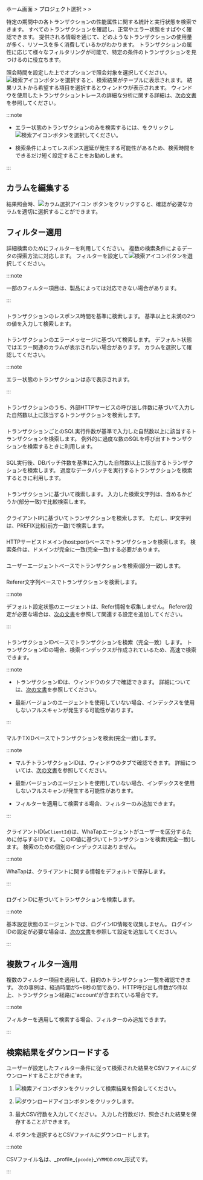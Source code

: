 ホーム画面 > プロジェクト選択 > <Cmdname sid="analysis" className="uitext" /> > <Cmdname sid="tx_search" className="uitext" />

特定の期間中の各トランザクションの性能属性に関する統計と実行状態を検索できます。 すべてのトランザクションを確認し、正常やエラー状態をすばやく確認できます。 提供される情報を通じて、どのようなトランザクションの使用量が多く、リソースを多く消費しているかがわかります。 トランザクションの属性に応じて様々なフィルタリングが可能で、特定の条件のトランザクションを見つけるのに役立ちます。

<ImgLang img='apm-tx-search.png' desc='TX検索' />

照会時間を設定した上で<Cmdname sid="application" className="uitext" />オプションで照会対象を選択してください。 ![検索アイコン](/img/ico-btn-search.png)ボタンを選択すると、検索結果がテーブルに表示されます。 結果リストから希望する項目を選択すると<Cmdname sid="TTL06527" className="uitext" />ウィンドウが表示されます。 <Cmdname sid="TTL06527" className="uitext" />ウィンドウを使用したトランザクショントレースの詳細な分析に関する詳細は、[次の文書](trs-profile#details)を参照してください。

:::note

- エラー状態のトランザクションのみを検索するには、<Cmdname sid="show_only_error" className="uitext" />をクリックし![検索アイコン](/img/ico-btn-search.png)ボタンを選択してください。

- 検索条件によってレスポンス遅延が発生する可能性があるため、検索時間をできるだけ短く設定することをお勧めします。

:::

## カラムを編集する

<ImgLang img='whatap_application_analysis_tx_profile_column.png' desc='カラム選択' />

結果照会時、![カラム選択アイコン](/img/ico-column-set.svg) <Cmdname sid="column_select" className="uitext" />ボタンをクリックすると、確認が必要なカラムを適切に選択することができます。

## フィルター適用

詳細検索のためにフィルターを利用してください。 複数の検索条件によるデータの探索方法に対応します。 フィルターを設定して![検索アイコン](/img/ico-btn-search.png)ボタンを選択してください。

:::note

一部のフィルター項目は、製品によっては対応できない場合があります。

:::

### <Cmdname sid="TTL06361" />

<ImgLang img='apm-tx-search-elapsed-time.png' desc='経過時間' />

トランザクションのレスポンス時間を基準に検索します。 基準以上と未満の2つの値を入力して検索します。

### <Cmdname sid="TTL06088" />

<ImgLang img='apm-tx-search-error-message.png' desc='エラーメッセージ' />

トランザクションのエラーメッセージに基づいて検索します。 デフォルト状態ではエラー関連のカラムが表示されない場合があります。 カラムを選択して確認してください。

:::note

エラー状態のトランザクションは赤で表示されます。

:::

### <Cmdname sid="TTL06089" />

<ImgLang img='apm-tx-search-http-call.png' desc='HTTPコール件数' />

トランザクションのうち、外部HTTPサービスの呼び出し件数に基づいて入力した自然数以上に該当するトランザクションを検索します。

### <Cmdname sid="TTL06097" />

<ImgLang img='apm-tx-search-sql-count.png' desc='SQL件数' />

トランザクションごとのSQL実行件数が基準で入力した自然数以上に該当するトランザクションを検索します。 例外的に過度な数のSQLを呼び出すトランザクションを検索するときに利用します。

### <Cmdname sid="TTL06094" />

<ImgLang img='apm-tx-search-sql-fetch-count.png' desc='SQLフェッチ数' />

SQL実行後、DBパッチ件数を基準に入力した自然数以上に該当するトランザクションを検索します。 過度なデータパッチを実行するトランザクションを検索するときに利用します。

### <Cmdname sid="TTL06918" />

<ImgLang img='apm-tx-search-transaction.png' desc='トランザクション' />

トランザクションに基づいて検索します。 入力した検索文字列は、含めるかどうか(部分一致)で比較検索します。

### <Cmdname sid="TTL06081" />

<ImgLang img='apm-tx-search-client-ip.png' desc='IP' />

クライアントIPに基づいてトランザクションを検索します。 ただし、IP文字列は、PREFIX比較(前方一致)で検索します。

### <Cmdname sid="TTL06101" />

<ImgLang img='apm-tx-search-domain.png' desc='ドメイン' />

HTTPサービスドメイン(host:port)ベースでトランザクションを検索します。 検索条件は、ドメインが完全に一致(完全一致)する必要があります。

### <Cmdname sid="TTL06359" />

<ImgLang img='apm-tx-search-user-agent.png' desc='ユーザーエージェント' />

ユーザーエージェントベースでトランザクションを検索(部分一致)します。

<InDoc product="java,python,nodejs">

### <Cmdname sid="TTL06108" />

Referer文字列ベースでトランザクションを検索します。

:::note

デフォルト設定状態のエージェントは、Refer情報を収集しません。 Referer設定が必要な場合は、[次の文書](analysis-apm-trs#stat-referer)を参照して関連する設定を追加してください。

:::

</InDoc>

### <Cmdname sid="TTL06111" />

<ImgLang img='apm-tx-search-tx-id.png' desc='TXID' />

トランザクションIDベースでトランザクションを検索（完全一致）します。 トランザクションIDの場合、検索インデックスが作成されているため、高速で検索できます。

:::note

- トランザクションIDは、<Cmdname sid="TTL06527" className="uitext" />ウィンドウの<Cmdname sid="TTL06125" className="uitext" />タブで確認できます。 詳細については、[次の文書](trs-profile#anlaysis-trace-record-summary)を参照してください。

- 最新バージョンのエージェントを使用していない場合、インデックスを使用しないフルスキャンが発生する可能性があります。

:::

### <Cmdname sid="TTL06107" />

<ImgLang img='apm-tx-search-mtx-id.png' desc='マルチTX ID' />

マルチTXIDベースでトランザクションを検索(完全一致)します。

:::note

<Xclude product="dotnet">

- マルチトランザクションIDは、<Cmdname sid="TTL06527" className="uitext" />ウィンドウの<Cmdname sid="TTL06125" className="uitext" />タブで確認できます。 詳細については、[次の文書](trs-multi-trace#trace-multi-tx)を参照してください。

</Xclude>

- 最新バージョンのエージェントを使用していない場合、インデックスを使用しないフルスキャンが発生する可能性があります。

- <Cmdname sid="TTL06107" className="uitext" />フィルターを適用して検索する場合、<Cmdname sid="TTL06111" className="uitext" />フィルターのみ追加できます。

:::

### <Cmdname sid="TTL06420" />

<ImgLang img='apm-tx-search-wclientid.png' desc='クライアントID' />

クライアントID(`wClientId`)は、WhaTapエージェントがユーザーを区分するために付与するIDです。 このID値に基づいてトランザクションを検索(完全一致)します。 検索のための個別のインデックスはありません。

:::note

WhaTapは、クライアントに関する情報をデフォルトで保存します。

:::

<InDoc product="java">

### <Cmdname sid="TTL06082" />

ログインIDに基づいてトランザクションを検索します。

:::note

基本設定状態のエージェントでは、ログインID情報を収集しません。 ログインIDの設定が必要な場合は、[次の文書](../java/script-plugin#common-plugin)を参照して設定を追加してください。

:::

</InDoc>

## 複数フィルター適用

複数のフィルター項目を適用して、目的のトランザクション一覧を確認できます。 次の事例は、経過時間が5~8秒の間であり、HTTP呼び出し件数が5件以上、トランザクション経路に'account'が含まれている場合です。

<ImgLang img='apm-tx-search-multiple-filtering.png' desc='マルチフィルタの適用' />

:::note

<Cmdname sid="TTL06107" className="uitext" />フィルターを適用して検索する場合、<Cmdname sid="TTL06111" className="uitext" />フィルターのみ追加できます。

:::

## 検索結果をダウンロードする

ユーザーが設定したフィルター条件に従って検索された結果をCSVファイルにダウンロードすることができます。 

1. ![検索アイコン](/img/ico-btn-search.png)ボタンをクリックして検索結果を照会してください。

2. ![ダウンロードアイコン](/img/ic-csv-download-ms.svg)ボタンをクリックします。

3. 最大CSV行数を入力してください。 入力した行数だけ、照会された結果を保存することができます。

4. <Cmdname sid="download" className="uitext" />ボタンを選択するとCSVファイルにダウンロードします。

:::note

CSVファイル名は、_profile\_`{pcode}`\_`YYMMDD`.csv_形式です。

:::

